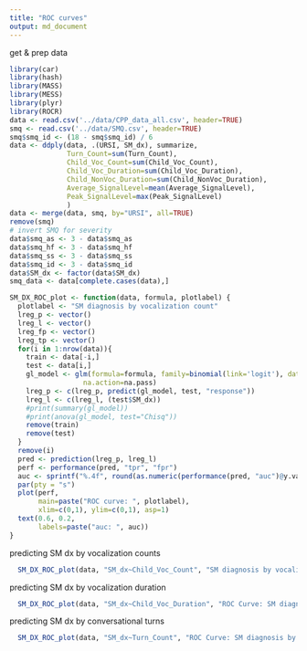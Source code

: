 ```yaml
---
title: "ROC curves"
output: md_document
---
```


get & prep data
```r
library(car)
library(hash)
library(MASS)
library(MESS)
library(plyr)
library(ROCR)
data <- read.csv('../data/CPP_data_all.csv', header=TRUE)
smq <- read.csv('../data/SMQ.csv', header=TRUE)
smq$smq_id <- (18 - smq$smq_id) / 6
data <- ddply(data, .(URSI, SM_dx), summarize,
              Turn_Count=sum(Turn_Count),
              Child_Voc_Count=sum(Child_Voc_Count),
              Child_Voc_Duration=sum(Child_Voc_Duration),
              Child_NonVoc_Duration=sum(Child_NonVoc_Duration),
              Average_SignalLevel=mean(Average_SignalLevel),
              Peak_SignalLevel=max(Peak_SignalLevel)
              )
data <- merge(data, smq, by="URSI", all=TRUE)
remove(smq)
# invert SMQ for severity
data$smq_as <- 3 - data$smq_as
data$smq_hf <- 3 - data$smq_hf
data$smq_ss <- 3 - data$smq_ss
data$smq_id <- 3 - data$smq_id
data$SM_dx <- factor(data$SM_dx)
smq_data <- data[complete.cases(data),]
```

```r
SM_DX_ROC_plot <- function(data, formula, plotlabel) {
  plotlabel <- "SM diagnosis by vocalization count"
  lreg_p <- vector()
  lreg_l <- vector()
  lreg_fp <- vector()
  lreg_tp <- vector()
  for(i in 1:nrow(data)){
    train <- data[-i,]
    test <- data[i,]
    gl_model <- glm(formula=formula, family=binomial(link='logit'), data=train,
                  na.action=na.pass)
    lreg_p <- c(lreg_p, predict(gl_model, test, "response"))
    lreg_l <- c(lreg_l, (test$SM_dx))
    #print(summary(gl_model))
    #print(anova(gl_model, test="Chisq"))
    remove(train)
    remove(test)
  }
  remove(i)
  pred <- prediction(lreg_p, lreg_l)
  perf <- performance(pred, "tpr", "fpr")
  auc <- sprintf("%.4f", round(as.numeric(performance(pred, "auc")@y.values), 4))
  par(pty = "s")
  plot(perf,
       main=paste("ROC curve: ", plotlabel),
       xlim=c(0,1), ylim=c(0,1), asp=1)
  text(0.6, 0.2,
       labels=paste("auc: ", auc))
}
```

predicting SM dx by vocalization counts
```r
  SM_DX_ROC_plot(data, "SM_dx~Child_Voc_Count", "SM diagnosis by vocalization count")
```

predicting SM dx by vocalization duration
```r
  SM_DX_ROC_plot(data, "SM_dx~Child_Voc_Duration", "ROC Curve: SM diagnosis by vocalization duration")
```

predicting SM dx by conversational turns
```r
  SM_DX_ROC_plot(data, "SM_dx~Turn_Count", "ROC Curve: SM diagnosis by conversational turn count")
```